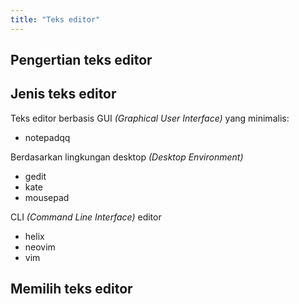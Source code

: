 ```yaml
---
title: "Teks editor"
---
```


## Pengertian teks editor

## Jenis teks editor

Teks editor berbasis GUI *(Graphical User Interface)* yang minimalis:

* notepadqq

Berdasarkan lingkungan desktop *(Desktop Environment)*

* gedit
* kate
* mousepad

CLI *(Command Line Interface)* editor

* helix
* neovim
* vim

## Memilih teks editor